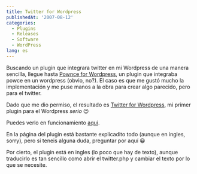 ```yaml
---
title: Twitter for Wordpress
publishedAt: '2007-08-12'
categories:
  - Plugins
  - Releases
  - Software
  - WordPress
lang: es
---
```


Buscando un plugin que integrara twitter en mi Wordpress de una manera sencilla, llegue hasta [Pownce for Wordpress](http://cavemonkey50.com/code/pownce/), un plugin que integraba powce en un wordpress (obvio, no?). El caso es que me gustó mucho la implementación y me puse manos a la obra para crear algo parecido, pero para el twitter.

Dado que me dio permiso, el resultado es [Twitter for Wordpress](http://rick.jinlabs.com/code/twitter), mi primer plugin para el Wordpress _serio_ 😉

Puedes verlo en funcionamiento [aquí](http://rick.jinlabs.com/autor/).

En la página del plugin está bastante explicadito todo (aunque en ingles, sorry), pero si teneis alguna duda, preguntar por aquí 😀

Por cierto, el plugin está en ingles (lo poco que hay de texto), aunque traducirlo es tan sencillo como abrir el twitter.php y cambiar el texto por lo que se necesite.
